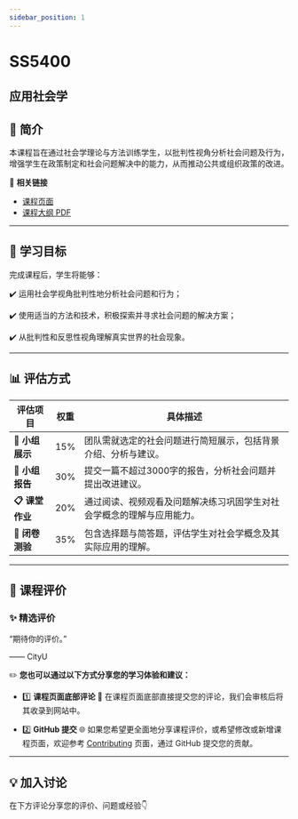 ```yaml
---
sidebar_position: 1
---
```


# SS5400
## 应用社会学

## **📘 简介**
本课程旨在通过社会学理论与方法训练学生，以批判性视角分析社会问题及行为，增强学生在政策制定和社会问题解决中的能力，从而推动公共或组织政策的改进。

🔗 **相关链接**
- [课程页面](https://www.cityu.edu.hk/catalogue/pg/202526/course/SS5400.htm)
- [课程大纲 PDF](https://www.cityu.edu.hk/catalogue/pg/202526/course/SS5400.pdf)

---

## **🎯 学习目标**

完成课程后，学生将能够：

✔️ 运用社会学视角批判性地分析社会问题和行为；

✔️ 使用适当的方法和技术，积极探索并寻求社会问题的解决方案；

✔️ 从批判性和反思性视角理解真实世界的社会现象。

---

## **📊 评估方式**

| **评估项目**             | **权重** | **具体描述**                                                                                       |
|------------------------|---------|---------------------------------------------------------------------------------------------------|
| **🎤 小组展示**          | 15%     | 团队需就选定的社会问题进行简短展示，包括背景介绍、分析与建议。                                                |
| **📄 小组报告**          | 30%     | 提交一篇不超过3000字的报告，分析社会问题并提出改进建议。                                                    |
| **📋 课堂作业**          | 20%     | 通过阅读、视频观看及问题解决练习巩固学生对社会学概念的理解与应用能力。                                               |
| **📝 闭卷测验**          | 35%     | 包含选择题与简答题，评估学生对社会学概念及其实际应用的理解。                                                   |

---

## **💬 课程评价**

### ✨ **精选评价**
<div className={commentStyles.commentBox}>
    <p className={commentStyles.commentText}>
        “期待你的评价。”
    </p>
    <p className={commentStyles.commentAuthor}>—— CityU</p>
</div>

✏️ **您也可以通过以下方式分享您的学习体验和建议：**

- 1️⃣ **课程页面底部评论**
💬 在课程页面底部直接提交您的评论，我们会审核后将其收录到网站中。

- 2️⃣ **GitHub 提交**
🌐 如果您希望更全面地分享课程评价，或希望修改或新增课程页面，欢迎参考 [Contributing](/contributing) 页面，通过 GitHub 提交您的贡献。

---

## **💡 加入讨论**

在下方评论分享您的评价、问题或经验👇
<Utterances />
